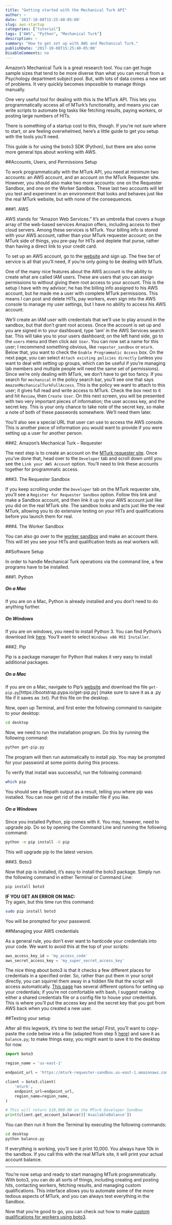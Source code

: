 ```yaml
---
title: "Getting started with the Mechanical Turk API"
author: ~
date: '2017-10-08T15:25:40-05:00'
slug: aws-startup
categories: ["tutorial"]
tags: ["AWS", "Python", "Mechanical Turk"]
description: ~
summary: "How to get set up with AWS and Mechanical Turk."
publishDate: '2017-10-08T15:25:40-05:00'
DisableComments: no
---
```


Amazon's Mechanical Turk is a great research tool. You can get huge sample sizes that tend to be more diverse than what you can recruit from a Psychology department subject pool. But, with lots of data comes a new set of problems. It very quickly becomes impossible to manage things manually.

One very useful tool for dealing with this is the MTurk API. This lets you programmatically access all of MTurk's functionality, and means you can write scripts to automate big tasks like fetching results, paying workers, or posting large numbers of HITs.

There is something of a startup cost to this, though. If you're not sure where to start, or are feeling overwhelmed, here's a little guide to get you setup with the tools you'll need.

This guide is for using the boto3 SDK (Python), but there are also some more general tips about working with AWS.

##Accounts, Users, and Permissions Setup

To work programmatically with the MTurk API, you need at minimum two accounts: an AWS account, and an account on the MTurk Requester site. However, you should also make two more accounts: one on the Requester Sandbox, and one on the Worker Sandbox. These last two accounts will let you test and experiment in an environment that looks and behaves just like the real MTurk website, but with none of the consequences.

###1. AWS

AWS stands for "Amazon Web Services." It's an umbrella that covers a huge array of the web-based services Amazon offers, including access to their cloud servers. Among these services is MTurk. Your billing info is stored with your AWS account, rather than your MTurk requester account; on the MTurk side of things, you pre-pay for HITs and deplete that purse, rather than having a direct link to your credit card.

To set up an AWS account, go to the [website](https://aws.amazon.com/free/?sc_channel=PS&sc_campaign=acquisition_US&sc_publisher=google&sc_medium=cloud_computing_hv_b&sc_content=aws_core_e_control_q32016&sc_detail=aws&sc_category=cloud_computing&sc_segment=188908133959&sc_matchtype=e&sc_country=US&s_kwcid=AL!4422!3!188908133959!e!!g!!aws&ef_id=WUMEpQAAAHy41iUB:20171008221039:s) and sign up. The free tier of service is all that you'll need, if you're only going to be dealing with MTurk.

One of the many nice features about the AWS account is the ability to create what are called IAM users. These are users that you can assign permissions to without giving them root access to your account. This is the setup I have with my advisor; he has the billing info assigned to his AWS account, but he made me a user with complete MTurk permissions. This means I can post and delete HITs, pay workers, even sign into the AWS console to manage my user settings, but I have no ability to access his AWS account.

We'll create an IAM user with credentials that we'll use to play around in the sandbox, but that don't grant root access. Once the account is set up and you are signed in to your dashboard, type 'iam' in the AWS Services search bar. This will take you to your users dashboard; on the left hand side, go to the `users` menu and then click `Add User`. You can now set a name for this user; I recommend something obvious, like `reqester_sandbox` or `mturk`. Below that, you want to check the `Enable Programmatic Access` box. On the next page, you can select `Attach existing policies directly` (unless you want to deal with setting up groups, which can be useful if you're managing lab members and multiple people will need the same set of permissions). Since we're only dealing with MTurk, we don't have to get too fancy. If you search for `mechanical` in the policy search bar, you'll see one that says `AmazonMechanicalTurkFullAccess`. This is the policy we want to attach to this user; it gives full read and write access to MTurk. Check the box next to it and hit `Review`, then `Create User`. On this next screen, you will be presented with two very important pieces of information; the user access key, and the secret key. This is your only chance to take note of the secret key, so make a note of both of these passwords somewhere. We'll need them later.

You'll also see a special URL that user can use to access the AWS console. This is another piece of information you would want to provide if you were setting up a user for another person.

###2. Amazon's Mechanical Turk -- Requester

The next step is to create an account on the [MTurk requester site](https://requester.mturk.com/). Once you've done that, head over to the `Developer` tab and scroll down until you see the `Link your AWS Account` option. You'll need to link these accounts together for programmatic access.

###3. The Requester Sandbox

If you keep scrolling under the `Developer` tab on the MTurk requester site, you'll see a `Register for Requester Sandbox` option. Follow this link and make a Sandbox account, and then link it up to your AWS account just like you did on the real MTurk site. The sandbox looks and acts just like the real MTurk, allowing you to do extensive testing on your HITs and qualifications before you launch them for real.

###4. The Worker Sandbox

You can also go over to the [worker sandbox](https://workersandbox.mturk.com/mturk/) and make an account there. This will let you see your HITs and qualification tests as real workers will.

##Software Setup

In order to handle Mechanical Turk operations via the command line, a few programs have to be installed.

###1. Python

##### On a Mac
If you are on a Mac, Python is already installed and you don't need to do anything further.

##### On Windows
If you are on windows, you need to install Python 3. You can find Python's download link [here](https://www.python.org/downloads/release/python-2714/). You'll want to select `Windows x86 MSI Installer`.

###2. Pip

Pip is a package manager for Python that makes it very easy to install additional packages.

##### On a Mac
If you are on a Mac, navigate to Pip's [website](https://pip.pypa.io/en/stable/installing/) and download the file `get-pip.py`[https://bootstrap.pypa.io/get-pip.py] (make sure to save it as a .py file if it saves as .txt). Put this file on the desktop.

Now, open up Terminal, and first enter the following command to navigate to your desktop:
```bash
cd desktop
```

Now, we need to run the installation program. Do this by running the following command:
```bash
python get-pip.py
```

The program will then run automatically to install pip. You may be prompted for your password at some points during this process.

To verify that install was successful, run the following command:
```bash
which pip
```

You should see a filepath output as a result, telling you where pip was installed. You can now get rid of the installer file if you like.

##### On a Windows
Since you installed Python, pip comes with it. You may, however, need to upgrade pip. Do so by opening the Command Line and running the following command:
```bash
python -m pip install -U pip
```

This will upgrade pip to the latest version.

###3. Boto3

Now that pip is installed, it's easy to install the boto3 package. Simply run the following command in either Terminal or Command Line:
```bash
pip install boto3
```

**IF YOU GET AN ERROR ON MAC:**  
Try again, but this time run this command:
```bash
sudo pip install boto3
```

You will be prompted for your password.

##Managing your AWS credentials

As a general rule, you don't ever want to hardcode your credentials into your code. We want to avoid this at the top of your scripts:

```python
aws_access_key_id = 'my_access_code'
aws_secret_access_key = 'my_super_secret_access_key'
```

The nice thing about boto3 is that it checks a few different places for credentials in a specified order. So, rather than put them in your script directly, you can squirrel them away in a hidden file that the script will access automatically. [This page](http://boto3.readthedocs.io/en/latest/guide/configuration.html) has several different options for setting up your credentials; if you're not comfortable with bash, I suggest making either a shared credentials file or a config file to house your credentials. This is where you'll put the access key and the secret key that you got from AWS back when you created a new user.

##Testing your setup

After all this legwork, it's time to test the setup! First, you'll want to copy-paste the code below into a file (adapted from step 5 [here](https://requester.mturk.com/developer)) and save it as `balance.py`; to make things easy, you might want to save it to the desktop for now.

```python
import boto3

region_name = 'us-east-1'

endpoint_url = 'https://mturk-requester-sandbox.us-east-1.amazonaws.com'

client = boto3.client(
    'mturk',
    endpoint_url=endpoint_url,
    region_name=region_name,
)

# This will return $10,000.00 in the MTurk Developer Sandbox
print(client.get_account_balance()['AvailableBalance'])
```

You can then run it from the Terminal by executing the following commands:
```bash
cd desktop
python balance.py
```

If everything is working, you'll see it print 10,000. You always have 10k in the sandbox. If you call this with the real MTurk site, it will print your actual account balance.

------

You're now setup and ready to start managing MTurk programmatically. With boto3, you can do all sorts of things, including creating and posting hits, contacting workers, fetching results, and managing custom qualifications. This interface allows you to automate some of the more tedious aspects of MTurk, and you can always test everything in the Sandbox.

Now that you're good to go, you can check out how to make [custom qualifications for workers using boto3](katherinemwood.github.io/post/qualifications/).